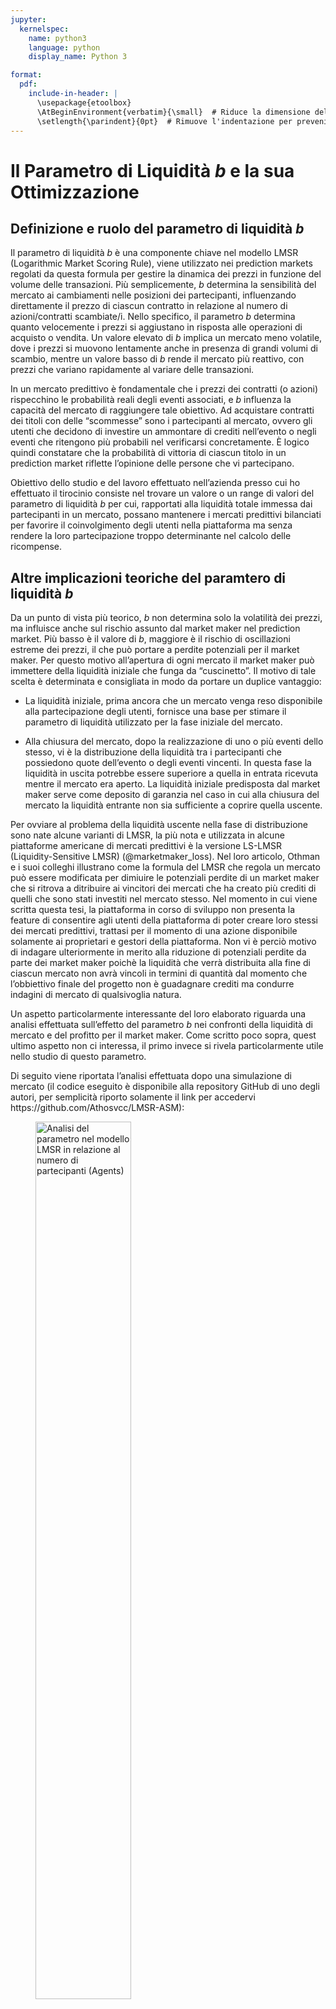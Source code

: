 ```yaml
---
jupyter:
  kernelspec:
    name: python3
    language: python
    display_name: Python 3

format:
  pdf:
    include-in-header: |
      \usepackage{etoolbox}
      \AtBeginEnvironment{verbatim}{\small}  # Riduce la dimensione del font nei blocchi di codice
      \setlength{\parindent}{0pt}  # Rimuove l'indentazione per prevenire problemi di layout
---
```


# Il Parametro di Liquidità *b* e la sua Ottimizzazione


## Definizione e ruolo del parametro di liquidità *b*

Il parametro di liquidità *b* è una componente chiave nel modello LMSR (Logarithmic Market Scoring Rule), viene utilizzato nei prediction markets regolati da questa formula per gestire la dinamica dei prezzi in funzione del volume delle transazioni. Più semplicemente, *b* determina la sensibilità del mercato ai cambiamenti nelle posizioni dei partecipanti, influenzando direttamente il prezzo di ciascun contratto in relazione al numero di azioni/contratti scambiate/i.
Nello specifico, il parametro *b* determina quanto velocemente i prezzi si aggiustano in risposta alle operazioni di acquisto o vendita. Un valore elevato di *b* implica un mercato meno volatile, dove i prezzi si muovono lentamente anche in presenza di grandi volumi di scambio, mentre un valore basso di *b* rende il mercato più reattivo, con prezzi che variano rapidamente al variare delle transazioni.

In un mercato predittivo è fondamentale che i prezzi dei contratti (o azioni) rispecchino le probabilità reali degli eventi associati, e *b* influenza la capacità del mercato di raggiungere tale obiettivo.
Ad acquistare contratti dei titoli con delle "scommesse" sono i partecipanti al mercato, ovvero gli utenti che decidono di investire un ammontare di crediti nell'evento o negli eventi che ritengono più probabili nel verificarsi concretamente. È logico quindi constatare che la probabilità di vittoria di ciascun titolo in un prediction market riflette l'opinione delle persone che vi partecipano.

Obiettivo dello studio e del lavoro effettuato nell'azienda presso cui ho effettuato il tirocinio consiste nel trovare un valore o un range di valori del parametro di liquidità *b* per cui, rapportati alla liquidità totale immessa dai partecipanti in un mercato, possano mantenere i mercati predittivi bilanciati per favorire il coinvolgimento degli utenti nella piattaforma ma senza rendere la loro partecipazione troppo determinante nel calcolo delle ricompense.


## Altre implicazioni teoriche del paramtero di liquidità *b*

Da un punto di vista più teorico, *b* non determina solo la volatilità dei prezzi, ma influisce anche sul rischio assunto dal market maker nel prediction market. Più basso è il valore di *b*, maggiore è il rischio di oscillazioni estreme dei prezzi, il che può portare a perdite potenziali per il market maker. Per questo motivo all'apertura di ogni mercato il market maker può immettere della liquidità iniziale che funga da "cuscinetto". Il motivo di tale scelta è determinata e consigliata in modo da portare un duplice vantaggio:

- La liquidità iniziale, prima ancora che un mercato venga reso disponibile alla partecipazione degli utenti, fornisce una base per stimare il parametro di liquidità utilizzato per la fase iniziale del mercato.

- Alla chiusura del mercato, dopo la realizzazione di uno o più eventi dello stesso, vi è la distribuzione della liquidità tra i partecipanti che possiedono quote dell'evento o degli eventi vincenti. In questa fase la liquidità in uscita potrebbe essere superiore a quella in entrata ricevuta mentre il mercato era aperto. La liquidità iniziale predisposta dal market maker serve come deposito di garanzia nel caso in cui alla chiusura del mercato la liquidità entrante non sia sufficiente a coprire quella uscente.

Per ovviare al problema della liquidità uscente nella fase di distribuzione sono nate alcune varianti di LMSR, la più nota e utilizzata in alcune piattaforme americane di mercati predittivi è la versione LS-LMSR (Liquidity-Sensitive LMSR) (@{marketmaker_loss}). Nel loro articolo, Othman e i suoi colleghi illustrano come la formula del LMSR che regola un mercato può essere modificata per dimiuire le potenziali perdite di un market maker che si ritrova a ditribuire ai vincitori dei mercati che ha creato più crediti di quelli che sono stati investiti nel mercato stesso. Nel momento in cui viene scritta questa tesi, la piattaforma in corso di sviluppo non presenta la feature di consentire agli utenti della piattaforma di poter creare loro stessi dei mercati predittivi, trattasi per il momento di una azione disponibile solamente ai proprietari e gestori della piattaforma. Non vi è perciò motivo di indagare ulteriormente in merito alla riduzione di potenziali perdite da parte dei market maker poichè la liquidità che verrà distribuita alla fine di ciascun mercato non avrà vincoli in termini di quantità dal momento che l'obbiettivo finale del progetto non è guadagnare crediti ma condurre indagini di mercato di qualsivoglia natura.

Un aspetto particolarmente interessante del loro elaborato riguarda una analisi effettuata sull'effetto del parametro *b* nei confronti della liquidità di mercato e del profitto per il market maker. Come scritto poco sopra, quest ultimo aspetto non ci interessa, il primo invece si rivela particolarmente utile nello studio di questo parametro.

Di seguito viene riportata l'analisi effettuata dopo una simulazione di mercato (il codice eseguito è disponibile alla repository GitHub di uno degli autori, per semplicità riporto solamente il link per accedervi https://github.com/Athosvcc/LMSR-ASM):

![Analisi del parametro nel modello LMSR in relazione al numero di partecipanti (Agents)](volume_analysis.jpg){width=60%}


Si evince come il volume di liquidità scommessa nel mercato varia in relazione al numero di partecipanti e al parametro *b* utilizzato. Nello specifico, il volume di liquidità aumenta proporzionalmente all'aumentare del parametro *b* e all'aumentare del numero di utenti che vi partecipano.

È chiaro che in uno scenario come quello della piattaforma web sviluppata nell'azienda presso cui è stato svolto il tirocinio, in cui l'obiettivo finale non è la massimizzazione del profitto dei market maker, l'**aggregazione delle singole conoscenze** è il fattore più rilevante nella scelta delle impostazioni del modello per questa tipologia di mercati di previsione. Quando la liquidità immessa in un mercato è alta, ovvero quando tanti partecipanti investono i loro crediti per acquistare quote di uno o più titoli, diventa sempre più difficile per un utente influenzare i prezzi. Tuttavia, una soluzione da poter adottare per migliorare questa condizione consiste nel fornire agli utenti della piattaforma dei crediti bonus in cambio della partecipazione quotidiana e dello svolgimento di specifici sondaggi utili all'azienda stessa.

D'altro canto, quando la liquidità immessa nel mercato è troppo bassa, il mercato potebbe essere troppo sensibile e reagire eccessivamente anche a piccole scommesse piazzate dai partecipanti.


## Calibrazione e scelta del parametro di liquidità *b*

Conseguenza delle considerazioni fatte pocanzi, la scelta del valore ottimale di *b* deve risultare un compromesso tra la stabilità del mercato e la necessità di un adeguato livello di reattività alle nuove informazioni.

La calibrazione del parametro di liquidità *b* è un passaggio cruciale per garantire il corretto funzionamento di un prediction market basato sul Logarithmic Market Scoring Rule (LMSR).


### Approccio alla calibrazione

Per calibrare il parametro *b*, l'obiettivo iniziale era portare come esempio dei mercati predittivi creati e terminati nella piattaforma web in attuale sviluppo per poterne studiare l'andamento ed i risultati, tuttavia a causa di alcuni ritardi e problemi di natura logistica non è stato possibile rendere fruibile la piattaforma ad utenti esterni. Per risolvere questo inconveniente, è stato adottato un approccio che combina simulazioni stocastiche e alcune tecniche di machine learning. La prima fase di questa calibrazione utilizza una simulazione Monte Carlo, una tecnica utile per modellare e analizzare sistemi complessi con un elevato grado di variabilità. Nella simulazione vengono impiegate diverse configurazioni di mercato, simulando scenari con un numero differente di partecipanti e di eventi, e testando una gamma di valori per il parametro *b*.

Di seguito viene riportata una tabella raffigurante i risultati di una prima simulazione effettuata prima di applicare il metodo Monte Carlo.**(SPIEGARE)**

Il codice utilizzato per questa e tutte le seguenti simulazioni è riportato nella sezione *Appendici*:

```python
#| echo: false

import random
import pandas as pd

# Simulazione del mercato LMSR
def simulate_market(n_participants, n_events, b_values, max_shares=100):
    """
    Simula un mercato LMSR.
    
    n_participants : numero di partecipanti
    n_events : numero di eventi o contratti
    b_values : lista di valori di b da testare
    max_shares : numero massimo di azioni che un partecipante può scambiare
    Ritorna i prezzi finali e il numero di azioni per ogni evento.
    """
    results = []
    for b in b_values:
        for _ in range(n_participants):

            # Genero le azioni acquistate da ogni partecipante
            events_credits = [random.randint(0, max_shares) 
                              for _ in range(n_events)]
            prices = calculate_prices(events_credits, b)
            
            # Salvo i risultati
            results.append({
                'b': b,
                'event_credits': events_credits,
                'prices': prices,
                'spread': max(prices) - min(prices)
            })

    return results

# Funzione per calcolare i prezzi
def calculate_prices(quantities, b):
    total_shares = sum(quantities)
    prices = [round((q / b) / total_shares, 4) for q in quantities]
    return prices

# Simulazione con diversi parametri di liquidità
simulated_data = simulate_market(n_participants=100, n_events=3, 
                                 b_values=[0.5, 1, 2, 5, 10, 20])

# Creazione del dataset dai risultati della simulazione
def create_dataset(simulated_data):
    rows = []
    for data in simulated_data:
        row = {
            'b': data['b'],
            'spread': data['spread']
        }
        row.update({f'Evento_{i}': q for i, q in enumerate(data['event_credits'])})
        row.update({f'Prezzo_{i}': p for i, p in enumerate(data['prices'])})
        rows.append(row)
    return pd.DataFrame(rows)

# Trasformazione dei dati simulati in un dataset e arrotondamento dei prezzi
df = create_dataset(simulated_data)
price_columns = [col for col in df.columns if col.startswith("price_")]
df[price_columns] = df[price_columns].round(4)

df.head(20)
```

Nella tabella sono riportati rispettivamente i seguenti valori per colonna:

- *b*: parametro di liquidità del mercato

- *spread*: differenza tra il prezzo massimo e minimo dei contratti

- *Evento_X*: quote acquistate dai partecipanti per l'evento X

- *Prezzo_X*: prezzo di una quota per l'evento X

Questa simulpazione ha permesso di osservare come i prezzi e lo spread tra essi cambiassero in risposta alle variazioni del parametro *b*. Lo *spread*, definito come la **differenza tra il prezzo massimo e minimo dei contratti in un dato momento**, è un indicatore chiave della liquidità e della stabilità del mercato. Una liquidità eccessivamente bassa (valori di *b* troppo bassi) porta a spread elevati, denotando quindi una scarsa efficienza del mercato. Al contrario, valori troppo alti di *b* possono ridurre l'efficienza di prezzo, portando a una minore sensibilità dei prezzi ai cambiamenti nelle quantità scambiate.


### Simulazioni con Monte Carlo

Obiettivo delle prossime due simulazioni sono **esplorare la variabilità e robustezza del parametro *b***. La simulazione attraverso il metodo di Monte Carlo è utile a valutare come il parametro *b* influenza la liquidità del mercato in scenari diversi e su un gran numero di simulazioni casuali. L'utilità di tale processo si riscontra dal fatto che, in assenza di dati e test reali che non sono stati potuti effettuare nella piattaforma in sviluppo, le simulazioni con Monte Carlo permettono di testare il comportamento del mercato sotto condizioni casuali e vedere come *b* si comporta. Se *b* garantisce una buona liquidità (quindi uno spread ridotto) in molteplici simulazioni, significa che è un parametro robusto e adatto a mercati dinamici. Se, d'altro canto, il parametro *b* produce uno spread molto elevato, può essere indice di un settaggio del parametro non ideale per quel mercato.

Di seguito vengono riportate due simulazioni più complesse che sfruttano il metodo di Monte Carlo. Tale scelta è stata fatta con l'obiettivo di valutare coe il parametro *b* influenza la liquidità di mercato e il prezzo delle quote di ciascun evento in scenari diversi e su un gran numero di simulazioni casuali.

### Prima simulazione
Nella prima simulazione, i risultati mostrano per ciascuna simulazione il valore del parametro di liquidità ***b***, lo **spread**, le **azioni totali** su ogni Evento e i **prezzi** delle rispettive quote (e di conseguenza, per la proprietà che caratterizza un Prediction Market, le probabilità di vittoria di degli eventi). In questa prima simulazione, le azioni totali generate nei vari eventi sono le stesse per tutti i mercati fintanto che la simulazione non cicla attraverso tutti i parametri di *b* stabiliti. Una volta create le simulazioni con tutti i parametri, lo script genera azioni differenti per i vari eventi che a loro volta rimarranno tali finchè non verranno calcolati i relativi prezzi con tutti i parametri di *b*. 

Per una maggior comprensione del codice, viene riportata una spiegazione più dettagliata nella sezione apposita sotto allo script.

```python
#| echo: false

### PRIMA SIMULAZIONE ###

import numpy as np
import random
import pandas as pd

# Funzione LMSR per calcolare i prezzi con normalizzazione
def calculate_prices(q, b, decimals=5):
    q = np.array(q)
    max_q = np.max(q)
    
    exp_q_b = np.exp((q - max_q) / b)
    total_exp = np.sum(exp_q_b)
    
    prices = exp_q_b / total_exp
    
    # Arrotondo i prezzi a 'decimals' decimali
    prices = np.round(prices, decimals)
    
    return prices

# Funzione per generare azioni casuali con somma totale fissa
def generate_random_shares(n_events, total_liquidity):
    shares = np.random.dirichlet(np.ones(n_events)) * total_liquidity
    return np.round(shares)

# Creo il dataset dai risultati della simulazione
def create_dataset(simulated_data):
    rows = []
    for data in simulated_data:
        row = {
            'b': data['b'],
            'spread': data['spread']
        }
        row.update({f'Evento_{i}': q for i, q in enumerate(data['q_total'])})
        row.update({f'Prezzo_{i}': p for i, p in enumerate(data['prices'])})
        rows.append(row)
    return pd.DataFrame(rows)

# Simulazione Monte Carlo
def monte_carlo_simulation(n_simulations, n_participants, n_events, b_values, total_liquidity=100000, decimals=4):
    results = []
    
    for sim in range(n_simulations):

        # Genero nuove azioni una volta per simulazione
        q_total = generate_random_shares(n_events, total_liquidity)
        
        # Ciclo su tutti i valori di b mantenendo lo stesso q_total
        for b in b_values:

            # Accumulo azioni dei partecipanti
            q_total_participants = q_total.copy()
            
            # Calcolo i prezzi finali e calcolo lo spread
            prices = calculate_prices(q_total_participants, b)
            spread = np.round(max(prices) - min(prices), decimals)
            
            # Aggiungo il risultato della simulazione alla lista
            results.append({
                'simulation': sim,
                'b': b,
                'q_total': q_total,
                'prices': prices,
                'spread': spread
            })
    
    return results

# Eseguo la simulazione Monte Carlo con 1000 simulazioni, 1000 partecipanti e 3 eventi
monte_carlo_results = monte_carlo_simulation(
    n_simulations=1000, 
    n_participants=1000, 
    n_events=3, 
    b_values=[1000, 2000, 3000, 4000, 5000, 10000, 15000, 20000, 25000, 30000, 35000, 40000, 45000, 50000]
)

df = create_dataset(monte_carlo_results)
df.head(14)
```


Per evitare di rendere la lettura verbosa, sono stasti riportati i risultati che corrispondono al primo di quattordici cicli di simulazione di un Prediction Market volto al termine, in cui non è più possibile per un utente scommettere sui titoli. Il codice svolge la seguente funzione: la liquidità totale per comodità di lettura e di analisi è stata fissata a 1.000.000 di crediti virtuali (tale valore è molto verosimile alla liquidità di reali mercati predittivi già presenti online quali Manifold Markets, Futuur, e Prediki.), una funzione (*generate_random_shares*, vedasi Appendici), viene chiamata una sola volta per simulazione per generare la stessa distribuzione di liquidità tra gli eventi; ogni ciclo attraverso i valori di *b* utilizza gli stessi valori di liquidità degli eventi appena generati, cambiando solamente una volta che passati alla simulazione successiva.


### Seconda simulazione

Nella seconda, così come nella prima, i risultati mostrano per ciascuna simulazione il valore del parametro di liquidità ***b***, lo **spread**, le **azioni totali** su ogni Evento e i **prezzi** delle rispettive quote.

Anche in questo caso, si rimanda il lettore alla sezione apposita per una maggiore comprensione del codice.

```python
#| echo: false

### SECONDA SIMULAZIONE ###

import numpy as np
import random

# Funzione LMSR per calcolare i prezzi con stabilizzazione numerica e normalizzazione
def calculate_prices(q, b, decimals=5):
    q = np.array(q)
    max_q = np.max(q)
    
    # Calcolo l'esponenziale
    exp_q_b = np.exp((q - max_q) / b)
    total_exp = np.sum(exp_q_b)
    
    # Calcolo i prezzi come frazioni stabilizzate
    prices = exp_q_b / total_exp
    
    # Arrotondo i prezzi a 'decimals' decimali
    prices = np.round(prices, decimals)
    
    return prices

# Funzione per generare azioni casuali con somma esattamente uguale a total_liquidity
def generate_random_shares(n_events, total_liquidity):
    shares = np.random.dirichlet(np.ones(n_events)) * total_liquidity
    return np.round(shares, 2)

# Simulazione Monte Carlo con liquidità massima totale fissa
def monte_carlo_simulation_2(n_simulations, n_participants, n_events, b_values, total_liquidity=100000, decimals=4):
    results = []
    
    for sim in range(n_simulations):
        for b in b_values:

            # Inizializzo q_total con zeri
            q_total = np.zeros(n_events)
            
            for _ in range(n_participants):

                # Genero azioni con somma totale esattamente pari a total_liquidity / n_participants
                q = generate_random_shares(n_events, total_liquidity / n_participants)
                q_total += q
            
            # Arrotondo q_total a due decimali
            q_total = np.round(q_total, 2)
            
            # Calcolo i prezzi finali
            prices = calculate_prices(q_total, b)
            spread = np.round(max(prices) - min(prices), decimals)
            
            # Aggiungo il risultato della simulazione
            results.append({
                'simulation': sim,
                'b': b,
                'q_total': q_total,
                'prices': prices,
                'spread': spread
            })
    
    return results
   

# Eseguo la simulazione Monte Carlo
monte_carlo_results_2 = monte_carlo_simulation_2(n_simulations=1000, n_participants=1000, n_events=3, b_values=[1000, 2000, 3000, 4000, 5000, 10000, 15000, 20000, 25000, 30000, 35000, 40000, 45000, 50000])

# Visualizzo i primi 14 risultati
df_2 = create_dataset(monte_carlo_results_2)
df_2.head(14)

```

Nel capitolo successivo viene effettuata un'analisi più dettagliata dei risultati delle due simulazioni di Prediction Markets.